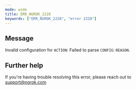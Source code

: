 ```yaml
---
mode: wide
title: ERR_NGROK_2228
keywords: ["ERR_NGROK_2228", "error 2228"]
---
```


## Message

Invalid configuration for `ACTION`: Failed to parse `CONFIG`: `REASON`.

## Further help

If you're having trouble resolving this error, please reach out to [support@ngrok.com](mailto:support@ngrok.com?subject=Help%20with%20ERR_NGROK_2228)
